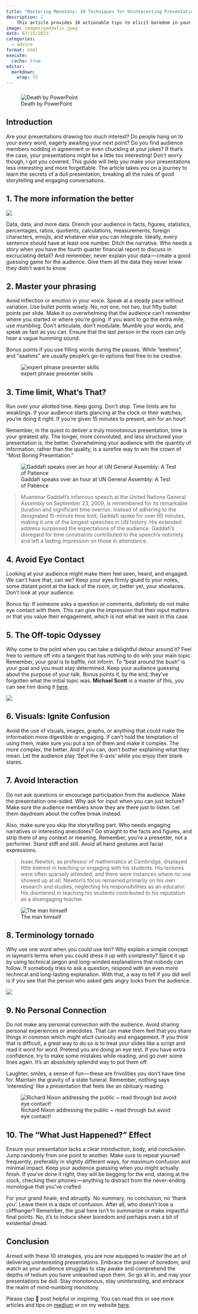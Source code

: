 ```yaml
---
title: "Mastering Monotony: 10 Techniques for Uninteresting Presentations"
description: |
    This article provides 10 actionable tips to elicit boredom in your presentations.
image: images/gaddafis.jpeg
date: 07/15/2023
categories: 
  - advice
format: html
execute: 
  cache: true
editor: 
  markdown: 
    wrap: 72
---
```


### 

![Death by
PowerPoint](https://cdn-images-1.medium.com/max/533/1*jNtZWMTHEraxFIwtzMWxqw.jpeg)

## Introduction

Are your presentations drawing too much interest? Do people hang on to
your every word, eagerly awaiting your next point? Do you find audience
members nodding in agreement or even chuckling at your jokes? If that's
the case, your presentations might be a little too interesting! Don't
worry though, I got you covered. This guide will help you make your
presentations less interesting and more forgettable. The article takes
you on a journey to learn the secrets of a dull presentation, breaking
all the rules of good storytelling and engaging conversations.

## 1. The more information the better

![](https://cdn-images-1.medium.com/max/533/0*LvfG7tPgoo_K2v6q.gif)

Data, data, and more data. Drench your audience in facts, figures,
statistics, percentages, ratios, quotients, calculations, measurements,
foreign characters, emojis, and whatever else you can integrate.
Ideally, every sentence should have at least one number. Ditch the
narrative. Who needs a story when you have the fourth quarter financial
report to discuss in excruciating detail? And remember, never explain
your data --- create a good guessing game for the audience. Give them
all the data they never knew they didn't want to know.

## 2. Master your phrasing

Avoid inflection or emotion in your voice. Speak at a steady pace
without variation. Use bullet points wisely. No, not one, not two, but
fifty bullet points per slide. Make it so overwhelming that the audience
can't remember where you started or where you're going. If you want to
go the extra mile, use mumbling. Don't articulate, don't modulate.
Mumble your words, and speak as fast as you can. Ensure that the last
person in the room can only hear a vague humming sound.

Bonus points if you use filling words during the pauses. While "eeehms",
and "aaahms" are usually people's go-to options feel free to be
creative.

![expert phrase presenter skills](images/nonsense-talk-01.gif)

## 3. Time limit, What's That?

Run over your allotted time. Keep going. Don't stop. Time limits are for
weaklings. If your audience starts glancing at the clock or their
watches, you're doing it right. If you're given 15 minutes to present,
aim for an hour!

Remember, in the quest to deliver a truly monotonous presentation, time
is your greatest ally. The longer, more convoluted, and less structured
your presentation is, the better. Overwhelming your audience with the
quantity of information, rather than the quality, is a surefire way to
win the crown of "Most Boring Presentation."

![Gaddafi speaks over an hour at UN General Assembly: A Test
of Patience](https://cdn-images-1.medium.com/max/533/1*Z1tyj21CSRs-yDr2EuNAJg.jpeg){alt="Gaddafi speaks over an hour at UN General Assembly: A Test of Patience"}

> Muammar Gaddafi's infamous speech at the United Nations General
> Assembly on September 23, 2009, is remembered for its remarkable
> duration and significant time overrun. Instead of adhering to the
> designated 15-minute time limit, Gaddafi spoke for over 90 minutes,
> making it one of the longest speeches in UN history. His extended
> address surpassed the expectations of the audience. Gaddafi's
> disregard for time constraints contributed to the speech's notoriety
> and left a lasting impression on those in attendance.

## 4. Avoid Eye Contact

Looking at your audience might make them feel seen, heard, and engaged.
We can't have that, can we? Keep your eyes firmly glued to your notes,
some distant point at the back of the room, or, better yet, your
shoelaces. Don't look at your audience.

Bonus tip: If someone asks a question or comments, definitely do not
make eye contact with them. This can give the impression that their
input matters or that you value their engagement, which is not what we
want in this case.

## 5. The Off-topic Odyssey

Why come to the point when you can take a delightful detour around it?
Feel free to venture off into a tangent that has nothing to do with your
main topic. Remember, your goal is to baffle, not inform. To "beat
around the bush" is your goal and you must stay determined. Keep your
audience guessing about the purpose of your talk. Bonus points if, by
the end, they've forgotten what the initial topic was. **Michael Scott**
is a master of this, you can see him doing it
[here](https://youtube.com/shorts/Zd9Wxq6DIa0?si=KxibwPcGeXmvHjsm).

![](images/scott-01.gif)

## 6. Visuals: Ignite Confusion

Avoid the use of visuals, images, graphs, or anything that could make
the information more digestible or engaging. If can't hold the
temptation of using them, make sure you put a ton of them and make it
complex. The more complex, the better. And if you can, don't bother
explaining what they mean. Let the audience play 'Spot the X-axis' while
you enjoy their blank stares.

## 7. Avoid Interaction

Do not ask questions or encourage participation from the audience. Make
the presentation one-sided. Why ask for input when you can just lecture?
Make sure the audience members know they are there just to listen. Let
them daydream about the coffee break instead.

Also, make sure you skip the storytelling part. Who needs engaging
narratives or interesting anecdotes? Go straight to the facts and
figures, and strip them of any context or meaning. Remember, you're a
presenter, not a performer. Stand stiff and still. Avoid all hand
gestures and facial expressions.

> Isaac Newton, as professor of mathematics at Cambridge, displayed
> little interest in teaching or engaging with his students. His
> lectures were often sparsely attended, and there were instances where
> no one showed up at all. Newton's focus remained primarily on his own
> research and studies, neglecting his responsibilities as an educator.
> His disinterest in teaching his students contributed to his reputation
> as a disengaging teacher.

![The man
himself](https://cdn-images-1.medium.com/max/533/1*aQz0EBLxazV2Xh_2r6k7Rw.jpeg)

## 8. Terminology tornado

Why use one word when you could use ten? Why explain a simple concept in
layman's terms when you could dress it up with complexity? Spice it up
by using technical jargon and long-winded explanations that nobody can
follow. If somebody tries to ask a question, respond with an even more
technical and long-lasting explanation. With that, a way to tell if you
did well is if you see that the person who asked gets angry looks from
the audience.

![](https://cdn-images-1.medium.com/max/533/1*abQZY3LaIgZrc-FR9ZKBeA.gif)

#### 

## 9. No Personal Connection

Do not make any personal connection with the audience. Avoid sharing
personal experiences or anecdotes. That can make them feel that you
share things in common which might elicit curiosity and engagement. If
you think that is difficult, a great way to do so is to treat your
slides like a script and read it word for word. Pretend you are doing an
eye test. If you have extra confidence, try to make some mistakes while
reading, and go over some lines again. It's an absolutely splendid way
to put them off.

Laughter, smiles, a sense of fun --- these are frivolities you don't
have time for. Maintain the gravity of a state funeral. Remember,
nothing says 'interesting' like a presentation that feels like an
obituary reading.

![Richard Nixon addressing the public \~ read through but avoid
eye contact!](https://cdn-images-1.medium.com/max/533/1*O_Dts9IzN-QZLi_Mctpg_w.gif)

## 10. The "What Just Happened?" Effect

Ensure your presentation lacks a clear introduction, body, and
conclusion. Jump randomly from one point to another. Make sure to repeat
yourself frequently, preferably in slightly different ways, for maximum
confusion and minimal impact. Keep your audience guessing when you might
actually finish. If you've done it right, they will be begging for the
end, staring at the clock, checking their phones --- anything to
distract from the never-ending monologue that you've crafted.

For your grand finale, end abruptly. No summary, no conclusion, no
'thank you'. Leave them in a daze of confusion. After all, who doesn't
love a cliffhanger? Remember, the goal here isn't to summarize or make
impactful final points. No, it's to induce sheer boredom and perhaps
even a bit of existential dread.

## Conclusion

Armed with these 10 strategies, you are now equipped to master the art
of delivering uninteresting presentations. Embrace the power of boredom,
and watch as your audience struggles to stay awake and comprehend the
depths of tedium you have unleashed upon them. So go all in, and may
your presentations be dull. Stay monotonous, stay uninteresting, and
embrace the realm of mind-numbing monotony.

Please clap 👏 post helpful or inspiring. You can read this or see more
articles and tips on
[medium](https://medium.com/@loizoskon/the-comprehensive-activity-guide-in-colorado-f52ed712703d)
or on my website [here](https://www.loizos.xyz/blog.html).
